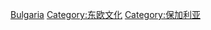 {{Commonscat|Culture of Bulgaria}}

[[Category:欧洲各国文化|Bulgaria]]
[[Category:东欧文化|Category:东欧文化]]
[[Category:保加利亚|Category:保加利亚]]
